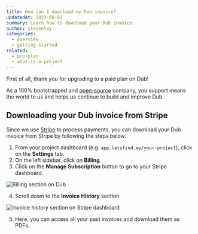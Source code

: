```yaml
---
title: How can I download my Dub invoice?
updatedAt: 2023-08-03
summary: Learn how to download your Dub invoice.
author: steventey
categories:
  - overview
  - getting-started
related:
  - pro-plan
  - what-is-a-project
---
```


First of all, thank you for upgrading to a paid plan on Dub!

As a 100% bootstrapped and [open-source](https://letsfind.my/github) company, you support means the world to us and helps us continue
to build and improve Dub.

## Downloading your Dub invoice from Stripe

Since we use [Stripe](https://stripe.com) to process payments, you can download your Dub invoice from Stripe by following the steps below:

1. From your project dashboard (e.g. `app.letsfind.my/your-project`), click on the **Settings** tab.
2. On the left sidebar, click on **Billing**.
3. Click on the **Manage Subscription** button to go to your Stripe dashboard.

<Image
  alt="Billing section on Dub"
  src="https://d2vwwcvoksz7ty.cloudfront.net/help/manage-subscription.png"
  width={1331}
  height={705}
/>

4. Scroll down to the **Invoice History** section.

<Image
  alt="Invoice history section on Stripe dashboard"
  src="https://d2vwwcvoksz7ty.cloudfront.net/help/invoice-history.png"
  width={1593}
  height={1002}
/>

5. Here, you can access all your past invoices and download them as PDFs.
